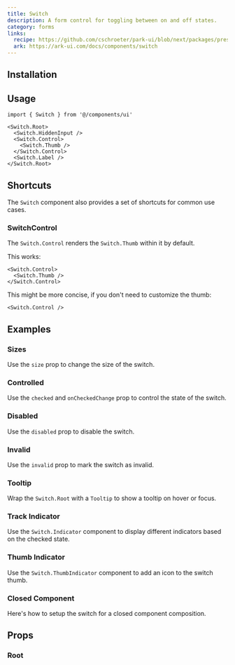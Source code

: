 ```yaml
---
title: Switch
description: A form control for toggling between on and off states.
category: forms
links:
  recipe: https://github.com/cschroeter/park-ui/blob/next/packages/preset/src/recipes/switch.ts
  ark: https://ark-ui.com/docs/components/switch
---
```


<ComponentExample name="basic" />

## Installation

<InstallationGuide />

## Usage

```tsx
import { Switch } from '@/components/ui'
```

```tsx
<Switch.Root>
  <Switch.HiddenInput />
  <Switch.Control>
    <Switch.Thumb />
  </Switch.Control>
  <Switch.Label />
</Switch.Root>
```

## Shortcuts

The `Switch` component also provides a set of shortcuts for common use cases.

### SwitchControl

The `Switch.Control` renders the `Switch.Thumb` within it by default.

This works:

```tsx
<Switch.Control>
  <Switch.Thumb />
</Switch.Control>
```

This might be more concise, if you don't need to customize the thumb:

```tsx
<Switch.Control />
```

## Examples

### Sizes

Use the `size` prop to change the size of the switch.

<ComponentExample name="sizes" />

### Controlled

Use the `checked` and `onCheckedChange` prop to control the state of the switch.

<ComponentExample name="controlled" />

### Disabled

Use the `disabled` prop to disable the switch.

<ComponentExample name="disabled" />

### Invalid

Use the `invalid` prop to mark the switch as invalid.

<ComponentExample name="invalid" />

### Tooltip

Wrap the `Switch.Root` with a `Tooltip` to show a tooltip on hover or focus.

<ComponentExample name="with-tooltip" />

### Track Indicator

Use the `Switch.Indicator` component to display different indicators based on the checked state.

<ComponentExample name="indicator" />

### Thumb Indicator

Use the `Switch.ThumbIndicator` component to add an icon to the switch thumb.

<ComponentExample name="thumb-indicator" />

### Closed Component

Here's how to setup the switch for a closed component composition.

<ComponentExample name="closed" codeOnly />

## Props

### Root

<PropsTable part="Root" />

